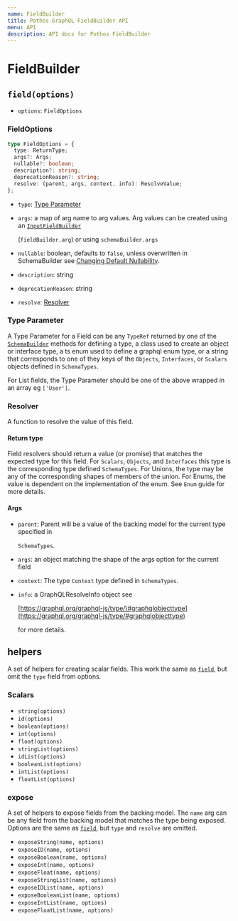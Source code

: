 ```yaml
---
name: FieldBuilder
title: Pothos GraphQL FieldBuilder API
menu: API
description: API docs for Pothos FieldBuilder
---
```





# FieldBuilder

## `field(options)`

- `options`: `FieldOptions`

### FieldOptions

```typescript
type FieldOptions = {
  type: ReturnType;
  args?: Args;
  nullable?: boolean;
  description?: string;
  deprecationReason?: string;
  resolve: (parent, args, context, info): ResolveValue;
};
```

- `type`: [Type Parameter](./field-builder#type-parameter)
- `args`: a map of arg name to arg values. Arg values can be created using an
  [`InputFieldBuilder`](./input-field-builder)

  \(`fieldBuilder.arg`\) or using `schemaBuilder.args`

- `nullable`: boolean, defaults to `false`, unless overwritten in SchemaBuilder see
  [Changing Default Nullability](../guide/changing-default-nullability).
- `description`: string
- `deprecationReason`: string
- `resolve`: [Resolver](./field-builder#resolver)

### Type Parameter

A Type Parameter for a Field can be any `TypeRef` returned by one of the
[`SchemaBuilder`](./schema-builder) methods for defining a type, a class used to create an object
or interface type, a ts enum used to define a graphql enum type, or a string that corresponds to one
of they keys of the `Objects`, `Interfaces`, or `Scalars` objects defined in `SchemaTypes`.

For List fields, the Type Parameter should be one of the above wrapped in an array eg `['User']`.

### Resolver

A function to resolve the value of this field.

#### Return type

Field resolvers should return a value \(or promise\) that matches the expected type for this field.
For `Scalars`, `Objects`, and `Interfaces` this type is the corresponding type defined
`SchemaTypes`. For Unions, the type may be any of the corresponding shapes of members of the union.
For Enums, the value is dependent on the implementation of the enum. See `Enum` guide for more
details.

#### Args

- `parent`: Parent will be a value of the backing model for the current type specified in

  `SchemaTypes`.

- `args`: an object matching the shape of the args option for the current field
- `context`: The type `Context` type defined in `SchemaTypes`.
- `info`: a GraphQLResolveInfo object see

  [https://graphql.org/graphql-js/type/\#graphqlobjecttype](https://graphql.org/graphql-js/type/#graphqlobjecttype)

  for more details.

## helpers

A set of helpers for creating scalar fields. This work the same as
[`field`](./field-builder#fieldoptions), but omit the `type` field from options.

### Scalars

- `string(options)`
- `id(options)`
- `boolean(options)`
- `int(options)`
- `float(options)`
- `stringList(options)`
- `idList(options)`
- `booleanList(options)`
- `intList(options)`
- `floatList(options)`

### expose

A set of helpers to expose fields from the backing model. The `name` arg can be any field from the
backing model that matches the type being exposed. Options are the same as
[`field`](./field-builder#fieldoptions), but `type` and `resolve` are omitted.

- `exposeString(name, options)`
- `exposeID(name, options)`
- `exposeBoolean(name, options)`
- `exposeInt(name, options)`
- `exposeFloat(name, options)`
- `exposeStringList(name, options)`
- `exposeIDList(name, options)`
- `exposeBooleanList(name, options)`
- `exposeIntList(name, options)`
- `exposeFloatList(name, options)`
